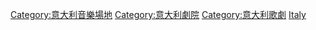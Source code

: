 {{Commons category|Opera houses in Italy}}

[[Category:意大利音樂場地|Category:意大利音樂場地]]
[[Category:意大利劇院|Category:意大利劇院]]
[[Category:意大利歌劇|Category:意大利歌劇]]
[[Category:各國歌劇院|Italy]]